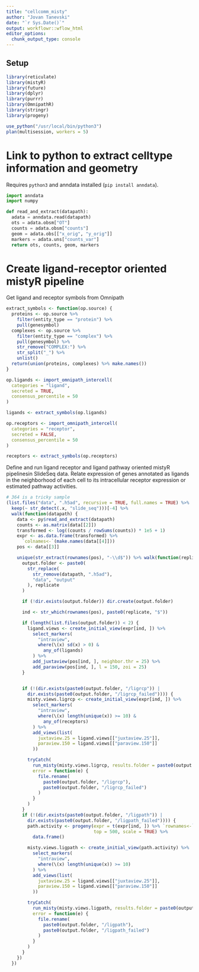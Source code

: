 ```yaml
---
title: "cellcomm_misty"
author: "Jovan Tanevski"
date: "`r Sys.Date()`"
output: workflowr::wflow_html
editor_options:
  chunk_output_type: console
---
```


## Setup

```r
library(reticulate)
library(mistyR)
library(future)
library(dplyr)
library(purrr)
library(OmnipathR)
library(stringr)
library(progeny)

use_python("/usr/local/bin/python3")
plan(multisession, workers = 5)
```


# Link to python to extract celltype information and geometry

Requires `python3` and anndata installed (`pip install anndata`).

```python
import anndata
import numpy

def read_and_extract(datapath):
  adata = anndata.read(datapath)
  ots = adata.obsm["OT"]
  counts = adata.obsm["counts"]
  geom = adata.obs[["x_orig", "y_orig"]]
  markers = adata.uns["counts_var"]
  return ots, counts, geom, markers

```

# Create ligand-receptor oriented mistyR pipeline

Get ligand and receptor symbols from Omnipath

```r
extract_symbols <- function(op.source) {
  proteins <- op.source %>%
    filter(entity_type == "protein") %>%
    pull(genesymbol)
  complexes <- op.source %>%
    filter(entity_type == "complex") %>%
    pull(genesymbol) %>%
    str_remove("COMPLEX:") %>%
    str_split("_") %>%
    unlist()
  return(union(proteins, complexes) %>% make.names())
}

op.ligands <- import_omnipath_intercell(
  categories = "ligand",
  secreted = TRUE,
  consensus_percentile = 50
)

ligands <- extract_symbols(op.ligands)

op.receptors <- import_omnipath_intercell(
  categories = "receptor",
  secreted = FALSE,
  consensus_percentile = 50
)

receptors <- extract_symbols(op.receptors)
```


Define and run ligand receptor and ligand pathway oriented mistyR pipelinesin SlideSeq data. Relate expression of genes annotated as ligands in the neighborhood of each cell to its intracellular receptor expression or estimated pathway activities.

```r
# 364 is a tricky sample
(list.files("data", ".h5ad", recursive = TRUE, full.names = TRUE) %>%
  keep(~ str_detect(.x, "slide_seq")))[-4] %>%
  walk(function(datapath) {
    data <- py$read_and_extract(datapath)
    counts <- as.matrix(data[[2]])
    transformed <- log((counts / rowSums(counts)) * 1e5 + 1)
    expr <- as.data.frame(transformed) %>%
      `colnames<-`(make.names(data[[4]]))
    pos <- data[[3]]

    unique(str_extract(rownames(pos), "-\\d$")) %>% walk(function(replicate) {
      output.folder <- paste0(
        str_replace(
          str_remove(datapath, ".h5ad"),
          "data", "output"
        ), replicate
      )

      if (!dir.exists(output.folder)) dir.create(output.folder)

      ind <- str_which(rownames(pos), paste0(replicate, "$"))

      if (length(list.files(output.folder)) < 2) {
        ligand.views <- create_initial_view(expr[ind, ]) %>%
          select_markers(
            "intraview",
            where(\(x) sd(x) > 0) &
              any_of(ligands)
          ) %>%
          add_juxtaview(pos[ind, ], neighbor.thr = 25) %>%
          add_paraview(pos[ind, ], l = 150, zoi = 25)
      }


      if (!(dir.exists(paste0(output.folder, "/ligrcp")) |
        dir.exists(paste0(output.folder, "/ligrcp_failed")))) {
        misty.views.ligrcp <- create_initial_view(expr[ind, ]) %>%
          select_markers(
            "intraview",
            where(\(x) length(unique(x)) >= 10) &
              any_of(receptors)
          ) %>%
          add_views(list(
            juxtaview.25 = ligand.views[["juxtaview.25"]],
            paraview.150 = ligand.views[["paraview.150"]]
          ))

        tryCatch(
          run_misty(misty.views.ligrcp, results.folder = paste0(output.folder, "/ligrcp")),
          error = function(e) {
            file.rename(
              paste0(output.folder, "/ligrcp"),
              paste0(output.folder, "/ligrcp_failed")
            )
          }
        )
      }
      if (!(dir.exists(paste0(output.folder, "/ligpath")) |
        dir.exists(paste0(output.folder, "/ligpath_failed")))) {
        path.activity <- progeny(expr = t(expr[ind, ]) %>% `rownames<-`(data[[4]]), 
                                 top = 500, scale = TRUE) %>%
          data.frame()

        misty.views.ligpath <- create_initial_view(path.activity) %>%
          select_markers(
            "intraview",
            where(\(x) length(unique(x)) >= 10)
          ) %>%
          add_views(list(
            juxtaview.25 = ligand.views[["juxtaview.25"]],
            paraview.150 = ligand.views[["paraview.150"]]
          ))

        tryCatch(
          run_misty(misty.views.ligpath, results.folder = paste0(output.folder, "/ligpath")),
          error = function(e) {
            file.rename(
              paste0(output.folder, "/ligpath"),
              paste0(output.folder, "/ligpath_failed")
            )
          }
        )
      }
    })
  })
```
